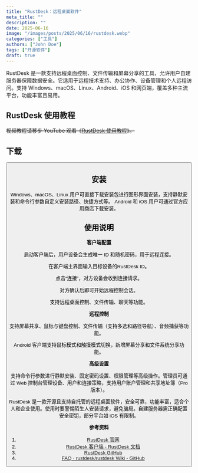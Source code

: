 ```yaml
---
title: "RustDesk：远程桌面软件"
meta_title: ""
description: ""
date: 2025-06-16
image: "/images/posts/2025/06/16/rustdesk.webp"
categories: ["工具"]
authors: ["John Doe"]
tags: ["开源软件"]
draft: true
---
```


RustDesk 是一款支持远程桌面控制、文件传输和屏幕分享的工具，允许用户自建服务器保障数据安全。它适用于远程技术支持、办公协作、设备管理和个人远程访问。支持 Windows、macOS、Linux、Android、iOS 和网页端，覆盖多种主流平台，功能丰富且易用。

## RustDesk 使用教程

<Notice type="tip">~~视频教程请移步 YouTube 观看《[RustDesk 使用教程]()》。~~</Notice>

## 下载

<Button label="RustDesk 下载" link="https://github.com/rustdesk/rustdesk/releases/latest" style="solid" />

## 安装

<Tabs client:load>
    <Tab name="桌面端安装">
        Windows、macOS、Linux 用户可直接下载安装包进行图形界面安装，支持静默安装和命令行参数自定义安装路径、快捷方式等。
    </Tab>
    <Tab name="移动端安装">
        Android 和 iOS 用户可通过官方应用商店下载安装。
    </Tab>
</Tabs>

## 使用说明

**客户端配置**

启动客户端后，用户设备会生成唯一 ID 和随机密码，用于远程连接。

在客户端主界面输入目标设备的RustDesk ID。

点击“连接”，对方设备会收到连接请求。

对方确认后即可开始远程控制会话。

支持远程桌面控制、文件传输、聊天等功能。

**远程控制**

支持屏幕共享、鼠标与键盘控制、文件传输（支持多选和路径导航）、音频捕获等功能。

Android 客户端支持鼠标模式和触摸模式切换，新增屏幕分享和文件系统分享功能。

**高级设置**

支持命令行参数进行静默安装、固定密码设置、权限管理等高级操作。管理员可通过 Web 控制台管理设备、用户和连接策略，支持用户账户管理和共享地址簿（Pro 版本）。

RustDesk 是一款开源且支持自托管的远程桌面软件，安全可靠，功能丰富，适合个人和企业使用。使用时要警惕陌生人安装请求，避免骗局。自建服务器需正确配置安全密钥，部分平台如 iOS 有限制。

**参考资料**

1. [RustDesk 官网](https://rustdesk.com/zh-cn/)
2. [RustDesk 客户端 - RustDesk 文档](https://rustdesk.com/docs/zh-cn/client/)
3. [RustDesk GitHub](https://github.com/rustdesk/rustdesk)
4. [FAQ · rustdesk/rustdesk Wiki - GitHub](https://github.com/rustdesk/rustdesk/wiki/FAQ)